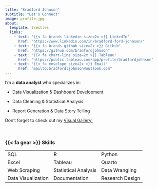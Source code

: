 ```yaml
---
title: "Bradford Johnson"
subtitle: "Let's Connect"
image: profile.jpg
about:
  template: trestles
  links:
    - text: '{{< fa brands linkedin size=2x >}} LinkedIn'
      href: "https://www.linkedin.com/in/bradford-ford-johnson/"
    - text: '{{< fa brands github size=2x >}} Github'
      href: "https://github.com/bradfordjohnson"
    - text: '{{< fa chart-line size=2x >}} Tableau'
      href: "https://public.tableau.com/app/profile/bradfordjohnson"
    - text: '{{< fa envelope size=2x >}} Email'
      href: "mailto:bradfordljohnson@outlook.com"
---
```


::: column-page
I'm a **data analyst** who specializes in:

-   Data Visualization & Dashboard Development

-   Data Cleaning & Statistical Analysis

-   Report Generation & Data Story Telling

<p>

</p>

Don't forget to check out my [Visual Gallery!](visuals.qmd)

<br>

### {{< fa gear >}} **Skills**

<p>

</p>

|                    |                      |                 |
|:-------------------|:---------------------|:----------------|
| SQL                | R                    | Python          |
| Excel              | Tableau              | Quarto          |
| Web Scraping       | Statistical Analysis | Data Wrangling  |
| Data Visualization | Documentation        | Research Design |

<p>

</p>
:::
